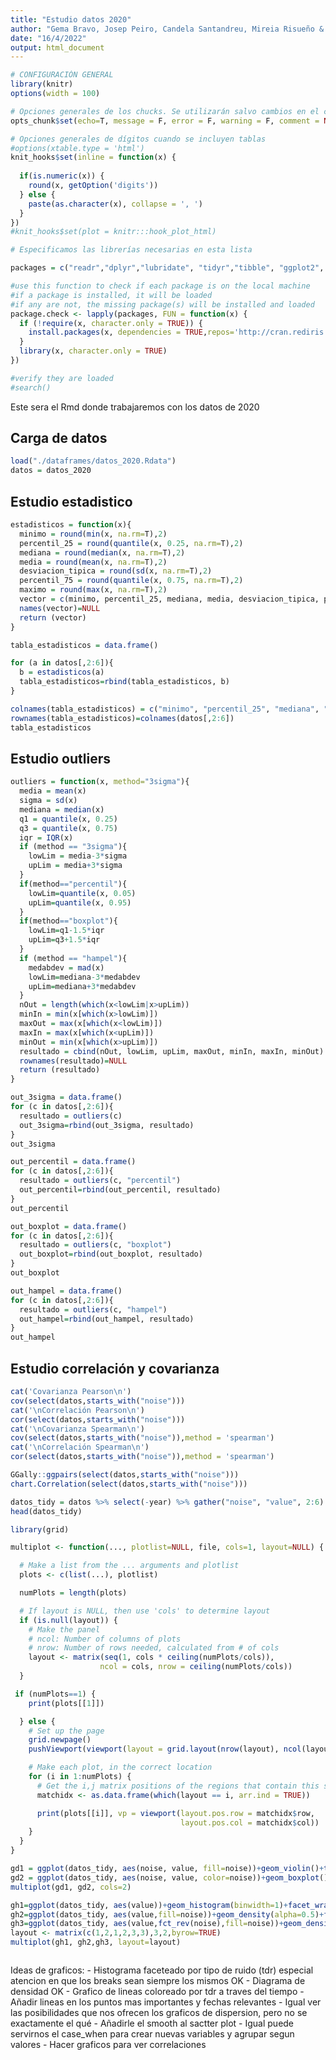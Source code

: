 ```yaml
---
title: "Estudio datos 2020"
author: "Gema Bravo, Josep Peiro, Candela Santandreu, Mireia Risueño & Javier Montaner"
date: "16/4/2022"
output: html_document
---
```


```r

# CONFIGURACIÓN GENERAL
library(knitr)
options(width = 100)

# Opciones generales de los chucks. Se utilizarán salvo cambios en el chunk
opts_chunk$set(echo=T, message = F, error = F, warning = F, comment = NA, fig.align = 'center', dpi = 200, tidy = F, cache.path = '.cache/', fig.path = './figura/')

# Opciones generales de dígitos cuando se incluyen tablas
#options(xtable.type = 'html')
knit_hooks$set(inline = function(x) {
  
  if(is.numeric(x)) {
    round(x, getOption('digits'))
  } else {
    paste(as.character(x), collapse = ', ')
  }
})
#knit_hooks$set(plot = knitr:::hook_plot_html)
```

```r
# Especificamos las librerías necesarias en esta lista

packages = c("readr","dplyr","lubridate", "tidyr","tibble", "ggplot2", "purrr", "PerformanceAnalytics", "grid", "ggridges", "forcats")

#use this function to check if each package is on the local machine
#if a package is installed, it will be loaded
#if any are not, the missing package(s) will be installed and loaded
package.check <- lapply(packages, FUN = function(x) {
  if (!require(x, character.only = TRUE)) {
    install.packages(x, dependencies = TRUE,repos='http://cran.rediris.es')
  }
  library(x, character.only = TRUE)
})

#verify they are loaded
#search()

```

Este sera el Rmd donde trabajaremos con los datos de 2020

## Carga de datos
```r
load("./dataframes/datos_2020.Rdata")
datos = datos_2020
```

## Estudio estadistico
```r
estadisticos = function(x){
  minimo = round(min(x, na.rm=T),2)
  percentil_25 = round(quantile(x, 0.25, na.rm=T),2)
  mediana = round(median(x, na.rm=T),2)
  media = round(mean(x, na.rm=T),2)
  desviacion_tipica = round(sd(x, na.rm=T),2)
  percentil_75 = round(quantile(x, 0.75, na.rm=T),2)
  maximo = round(max(x, na.rm=T),2)
  vector = c(minimo, percentil_25, mediana, media, desviacion_tipica, percentil_75, maximo)
  names(vector)=NULL
  return (vector)
}
```

```r
tabla_estadisticos = data.frame()

for (a in datos[,2:6]){
  b = estadisticos(a)
  tabla_estadisticos=rbind(tabla_estadisticos, b)
}

colnames(tabla_estadisticos) = c("minimo", "percentil_25", "mediana", "media", "desviacion_tipica", "percentil_75", "maximo")
rownames(tabla_estadisticos)=colnames(datos[,2:6])
tabla_estadisticos
```

## Estudio outliers
```r
outliers = function(x, method="3sigma"){
  media = mean(x)
  sigma = sd(x)
  mediana = median(x)
  q1 = quantile(x, 0.25)
  q3 = quantile(x, 0.75)
  iqr = IQR(x)
  if (method == "3sigma"){
    lowLim = media-3*sigma
    upLim = media+3*sigma
  } 
  if(method=="percentil"){
    lowLim=quantile(x, 0.05)
    upLim=quantile(x, 0.95)
  }
  if(method=="boxplot"){
    lowLim=q1-1.5*iqr
    upLim=q3+1.5*iqr
  }
  if (method == "hampel"){
    medabdev = mad(x)
    lowLim=mediana-3*medabdev
    upLim=mediana+3*medabdev
  }
  nOut = length(which(x<lowLim|x>upLim))
  minIn = min(x[which(x>lowLim)])
  maxOut = max(x[which(x<lowLim)])
  maxIn = max(x[which(x<upLim)])
  minOut = min(x[which(x>upLim)])
  resultado = cbind(nOut, lowLim, upLim, maxOut, minIn, maxIn, minOut)
  rownames(resultado)=NULL
  return (resultado)
}
```


```r
out_3sigma = data.frame()
for (c in datos[,2:6]){
  resultado = outliers(c)
  out_3sigma=rbind(out_3sigma, resultado)
}
out_3sigma

out_percentil = data.frame()
for (c in datos[,2:6]){
  resultado = outliers(c, "percentil")
  out_percentil=rbind(out_percentil, resultado)
}
out_percentil

out_boxplot = data.frame()
for (c in datos[,2:6]){
  resultado = outliers(c, "boxplot")
  out_boxplot=rbind(out_boxplot, resultado)
}
out_boxplot

out_hampel = data.frame()
for (c in datos[,2:6]){
  resultado = outliers(c, "hampel")
  out_hampel=rbind(out_hampel, resultado)
}
out_hampel
```

## Estudio correlación y covarianza

```r

cat('Covarianza Pearson\n')
cov(select(datos,starts_with("noise")))
cat('\nCorrelación Pearson\n')
cor(select(datos,starts_with("noise")))
cat('\nCovarianza Spearman\n')
cov(select(datos,starts_with("noise")),method = 'spearman')
cat('\nCorrelación Spearman\n')
cor(select(datos,starts_with("noise")),method = 'spearman')

GGally::ggpairs(select(datos,starts_with("noise")))
chart.Correlation(select(datos,starts_with("noise")))
```

```r
datos_tidy = datos %>% select(-year) %>% gather("noise", "value", 2:6) %>% separate(noise, into=c("noise_column", "noise"), sep="_") %>% select(-noise_column) %>% mutate(noise=as.factor(noise), Street=as.factor(Street))
head(datos_tidy)
```

```r
library(grid)

multiplot <- function(..., plotlist=NULL, file, cols=1, layout=NULL) {

  # Make a list from the ... arguments and plotlist
  plots <- c(list(...), plotlist)

  numPlots = length(plots)

  # If layout is NULL, then use 'cols' to determine layout
  if (is.null(layout)) {
    # Make the panel
    # ncol: Number of columns of plots
    # nrow: Number of rows needed, calculated from # of cols
    layout <- matrix(seq(1, cols * ceiling(numPlots/cols)),
                    ncol = cols, nrow = ceiling(numPlots/cols))
  }

 if (numPlots==1) {
    print(plots[[1]])

  } else {
    # Set up the page
    grid.newpage()
    pushViewport(viewport(layout = grid.layout(nrow(layout), ncol(layout))))

    # Make each plot, in the correct location
    for (i in 1:numPlots) {
      # Get the i,j matrix positions of the regions that contain this subplot
      matchidx <- as.data.frame(which(layout == i, arr.ind = TRUE))

      print(plots[[i]], vp = viewport(layout.pos.row = matchidx$row,
                                      layout.pos.col = matchidx$col))
    }
  }
}
```

```r
gd1 = ggplot(datos_tidy, aes(noise, value, fill=noise))+geom_violin()+theme(axis.text.x = element_text(angle = 45, hjust = 1), legend.position="none")
gd2 = ggplot(datos_tidy, aes(noise, value, color=noise))+geom_boxplot()+theme(axis.text.x = element_text(angle = 45, hjust = 1), legend.position="none")
multiplot(gd1, gd2, cols=2)
```

```r
gh1=ggplot(datos_tidy, aes(value))+geom_histogram(binwidth=1)+facet_wrap(~noise, nrow=5)
gh2=ggplot(datos_tidy, aes(value,fill=noise))+geom_density(alpha=0.5)+facet_wrap(~noise, nrow=5)+theme(legend.position = "none")
gh3=ggplot(datos_tidy, aes(value,fct_rev(noise),fill=noise))+geom_density_ridges(alpha=0.5)+theme(legend.position = "none")
layout <- matrix(c(1,2,1,2,3,3),3,2,byrow=TRUE)
multiplot(gh1, gh2,gh3, layout=layout)
```
```r
```

Ideas de graficos:
- Histograma faceteado por tipo de ruido (tdr) especial atencion en que los breaks sean siempre los mismos OK
- Diagrama de densidad OK
- Grafico de lineas coloreado por tdr a traves del tiempo
- Añadir lineas en los puntos mas importantes y fechas relevantes
- Igual ver las posibilidades que nos ofrecen los graficos de dispersion, pero no se exactamente el qué
- Añadirle el smooth al sactter plot
- Igual puede servirnos el case_when para crear nuevas variables y agrupar segun valores
- Hacer graficos para ver correlaciones